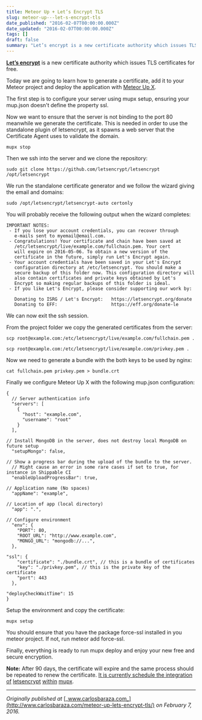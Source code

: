 ```yaml
---
title: Meteor Up + Let’s Encrypt TLS
slug: meteor-up---let-s-encrypt-tls
date_published: "2016-02-07T00:00:00.000Z"
date_updated: "2016-02-07T00:00:00.000Z"
tags: []
draft: false
summary: "Let’s encrypt is a new certificate authority which issues TLS certificates for free."
---
```


[**Let’s encrypt**](https://letsencrypt.org/) is a new certificate authority which issues TLS certificates for free.

Today we are going to learn how to generate a certificate, add it to your Meteor project and deploy the application with [Meteor Up X](https://github.com/arunoda/meteor-up/tree/mupx).

The first step is to configure your server using mupx setup, ensuring your mup.json doesn't define the property ssl.

Now we want to ensure that the server is not binding to the port 80 meanwhile we generate the certificate. This is needed in order to use the standalone plugin of letsencrypt, as it spawns a web server that the Certificate Agent uses to validate the domain.

    mupx stop

Then we ssh into the server and we clone the repository:

    sudo git clone https://github.com/letsencrypt/letsencrypt /opt/letsencrypt

We run the standalone certificate generator and we follow the wizard giving the email and domains:

    sudo /opt/letsencrypt/letsencrypt-auto certonly

You will probably receive the following output when the wizard completes:

    IMPORTANT NOTES:
     - If you lose your account credentials, you can recover through
       e-mails sent to myemail@email.com.
     - Congratulations! Your certificate and chain have been saved at
       /etc/letsencrypt/live/example.com/fullchain.pem. Your cert
       will expire on 2016-05-06. To obtain a new version of the
       certificate in the future, simply run Let's Encrypt again.
     - Your account credentials have been saved in your Let's Encrypt
       configuration directory at /etc/letsencrypt. You should make a
       secure backup of this folder now. This configuration directory will
       also contain certificates and private keys obtained by Let's
       Encrypt so making regular backups of this folder is ideal.
     - If you like Let's Encrypt, please consider supporting our work by:

       Donating to ISRG / Let's Encrypt:   https://letsencrypt.org/donate
       Donating to EFF:                    https://eff.org/donate-le

We can now exit the ssh session.

From the project folder we copy the generated certificates from the server:

    scp root@example.com:/etc/letsencrypt/live/example.com/fullchain.pem .

    scp root@example.com:/etc/letsencrypt/live/example.com/privkey.pem .

Now we need to generate a bundle with the both keys to be used by nginx:

    cat fullchain.pem privkey.pem > bundle.crt

Finally we configure Meteor Up X with the following mup.json configuration:

    {
      // Server authentication info
      "servers": [
        {
          "host": "example.com",
          "username": "root"
        }
      ],

    // Install MongoDB in the server, does not destroy local MongoDB on future setup
      "setupMongo": false,

    // Show a progress bar during the upload of the bundle to the server.
      // Might cause an error in some rare cases if set to true, for instance in Shippable CI
      "enableUploadProgressBar": true,

    // Application name (No spaces)
      "appName": "example",

    // Location of app (local directory)
      "app": ".",

    // Configure environment
      "env": {
        "PORT": 80,
        "ROOT_URL": "http://www.example.com",
        "MONGO_URL": "mongodb://...",
      },

    "ssl": {
        "certificate": "./bundle.crt", // this is a bundle of certificates
        "key": "./privkey.pem", // this is the private key of the certificate
        "port": 443
      },

    "deployCheckWaitTime": 15
    }

Setup the environment and copy the certificate:

    mupx setup

You should ensure that you have the package force-ssl installed in you meteor project. If not, run meteor add force-ssl.

Finally, everything is ready to run mupx deploy and enjoy your new free and secure encryption.

**Note:** After 90 days, the certificate will expire and the same process should be repeated to renew the certificate. [It is currently schedule the integration of](https://forums.meteor.com/t/setting-up-ssl-with-letsencrypt-and-meteorup/14457/15) [letsencrypt](https://forums.meteor.com/t/setting-up-ssl-with-letsencrypt-and-meteorup/14457/15) [within](https://forums.meteor.com/t/setting-up-ssl-with-letsencrypt-and-meteorup/14457/15) [mupx](https://forums.meteor.com/t/setting-up-ssl-with-letsencrypt-and-meteorup/14457/15).

---

_Originally published at_ [_www.carlosbaraza.com_](http://www.carlosbaraza.com/meteor-up-lets-encrypt-tls/) _on February 7, 2016._
